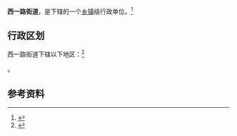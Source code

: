 {{中国乡级行政区
|景观照片文件名 = 
|景观照片描述 = 
|汉语拼音 = 
|其他语言 = 
|其他语言名称 = 
|旧称 = 
|地名出处 = 
|位置图文件名 = 
|位置图描述 = 
|自定义图片= 
|建置时间 = 
|政府驻地 = 
|毗邻 = 
|总面积 = 
|总人口 = 
|总人口年份 = 
|户籍人口 = 
|户籍人口年份 = 
|常住人口 = 
|常住人口年份 = 
|人口密度 = 
|GDP = 
|GDP年份 = 
|邮政编码 = 
|电话区号 = 29
|官方网站 = 
|网站名称 = 
|61/01/02/001/000}}

'''西一路街道'''，是{{PRC admin/fullname|61/01/02/001/000|3}}下辖的一个[[乡镇|乡镇]]级行政单位。<ref>{{PRC admin/ref sgc|{{PRC admin/parent|61/01/02/001/000}}}}</ref>

== 行政区划 ==

西一路街道下辖以下地区：<ref>{{PRC admin/ref sgc|61/01/02/001/000}}</ref>

{{PRC admin/children|61/01/02/001/000}}。

== 参考资料 ==

{{reflist}}

{{行政区划小作品}}
{{PRC admin/navcat|61/01/02/001/000}}